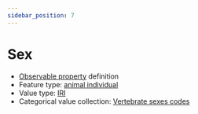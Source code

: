 ```yaml
---
sidebar_position: 7
---
```



# Sex

- [Observable property](/viewers/dawe-vocabs?uri=https://linked.data.gov.au/def/nrm/40b39732-e10b-4c4e-968b-3404663a094d) definition
- Feature type: [animal individual](http://linked.data.gov.au/def/tern-cv/ecb855ed-50e1-4299-8491-861759ef40b7)
- Value type: [IRI](https://w3id.org/tern/ontologies/tern/IRI)
- Categorical value collection: [Vertebrate sexes codes](/viewers/dawe-vocabs?uri=https://linked.data.gov.au/def/nrm/03ad784c-2cb3-4259-938e-c5e262ece665)

<Example
  protocolModule="vertebrate-bird"
  observableProperty="https://linked.data.gov.au/def/nrm/40b39732-e10b-4c4e-968b-3404663a094d"
/>
